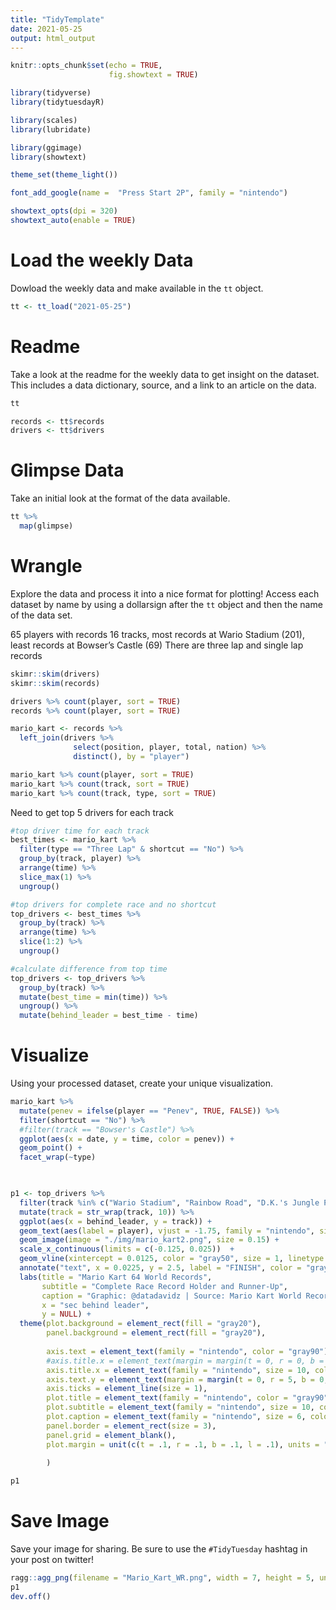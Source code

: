 ```yaml
---
title: "TidyTemplate"
date: 2021-05-25
output: html_output
---
```


```r

knitr::opts_chunk$set(echo = TRUE,
                      fig.showtext = TRUE)

library(tidyverse)
library(tidytuesdayR)

library(scales)
library(lubridate)

library(ggimage)
library(showtext)

theme_set(theme_light())

font_add_google(name =  "Press Start 2P", family = "nintendo")

showtext_opts(dpi = 320)
showtext_auto(enable = TRUE)

```

# Load the weekly Data

Dowload the weekly data and make available in the `tt` object.

```r

tt <- tt_load("2021-05-25")

```


# Readme

Take a look at the readme for the weekly data to get insight on the dataset.
This includes a data dictionary, source, and a link to an article on the data.

```r

tt

records <- tt$records
drivers <- tt$drivers

```


# Glimpse Data

Take an initial look at the format of the data available.

```r

tt %>% 
  map(glimpse)

```

# Wrangle

Explore the data and process it into a nice format for plotting! Access each dataset by name by using a dollarsign after the `tt` object and then the name of the data set.

65 players with records
16 tracks, most records at Wario Stadium (201), least records at Bowser's Castle (69)
There are three lap and single lap records

```r
skimr::skim(drivers)
skimr::skim(records)

drivers %>% count(player, sort = TRUE)
records %>% count(player, sort = TRUE)

mario_kart <- records %>% 
  left_join(drivers %>% 
              select(position, player, total, nation) %>%
              distinct(), by = "player")

mario_kart %>% count(player, sort = TRUE)
mario_kart %>% count(track, sort = TRUE)
mario_kart %>% count(track, type, sort = TRUE)
```
Need to get top 5 drivers for each track
```r
#top driver time for each track
best_times <- mario_kart %>%
  filter(type == "Three Lap" & shortcut == "No") %>%
  group_by(track, player) %>%
  arrange(time) %>%
  slice_max(1) %>%
  ungroup()

#top drivers for complete race and no shortcut
top_drivers <- best_times %>%
  group_by(track) %>%
  arrange(time) %>%
  slice(1:2) %>%
  ungroup()

#calculate difference from top time
top_drivers <- top_drivers %>%
  group_by(track) %>%
  mutate(best_time = min(time)) %>%
  ungroup() %>%
  mutate(behind_leader = best_time - time)

```


# Visualize

Using your processed dataset, create your unique visualization.

```r
mario_kart %>%
  mutate(penev = ifelse(player == "Penev", TRUE, FALSE)) %>%
  filter(shortcut == "No") %>%
  #filter(track == "Bowser's Castle") %>%
  ggplot(aes(x = date, y = time, color = penev)) +
  geom_point() +
  facet_wrap(~type)

  
```


```r
p1 <- top_drivers %>%
  filter(track %in% c("Wario Stadium", "Rainbow Road", "D.K.'s Jungle Parkway", "Yoshi Valley")) %>%
  mutate(track = str_wrap(track, 10)) %>%
  ggplot(aes(x = behind_leader, y = track)) +
  geom_text(aes(label = player), vjust = -1.75, family = "nintendo", size = 3, color = "gray90") +
  geom_image(image = "./img/mario_kart2.png", size = 0.15) +
  scale_x_continuous(limits = c(-0.125, 0.025))  +
  geom_vline(xintercept = 0.0125, color = "gray50", size = 1, linetype = "dashed") +
  annotate("text", x = 0.0225, y = 2.5, label = "FINISH", color = "gray80", family = "nintendo", angle = 270) +
  labs(title = "Mario Kart 64 World Records",
       subtitle = "Complete Race Record Holder and Runner-Up",
       caption = "Graphic: @datadavidz | Source: Mario Kart World Records | #TidyTuesday",
       x = "sec behind leader",
       y = NULL) +
  theme(plot.background = element_rect(fill = "gray20"),
        panel.background = element_rect(fill = "gray20"),
        
        axis.text = element_text(family = "nintendo", color = "gray90"),
        #axis.title.x = element_text(margin = margin(t = 0, r = 0, b = 10, l = 0)), 
        axis.title.x = element_text(family = "nintendo", size = 10, color = "gray90", margin = margin(t = 5, r = 0, b = 10, l = 0)),
        axis.text.y = element_text(margin = margin(t = 0, r = 5, b = 0, l = 10)),
        axis.ticks = element_line(size = 1),
        plot.title = element_text(family = "nintendo", color = "gray90"),
        plot.subtitle = element_text(family = "nintendo", size = 10, color = "gray90"),
        plot.caption = element_text(family = "nintendo", size = 6, color = "gray85"),
        panel.border = element_rect(size = 3),
        panel.grid = element_blank(),
        plot.margin = unit(c(t = .1, r = .1, b = .1, l = .1), units = "in")
        
        )

p1
```

# Save Image

Save your image for sharing. Be sure to use the `#TidyTuesday` hashtag in your post on twitter! 

```r
ragg::agg_png(filename = "Mario_Kart_WR.png", width = 7, height = 5, units = "in", res = 320)
p1
dev.off()
```
